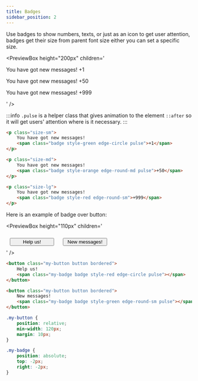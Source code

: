 ```yaml
---
title: Badges
sidebar_position: 2
---
```



Use badges to show numbers, texts, or just as an icon to get user attention, badges get their size from parent font size either you can set a specific size.

<PreviewBox
	height="200px"
	children='
<!DOCTYPE html>
<html lang="en">
	<head>
		<meta charset="UTF-8" />
		<meta http-equiv="X-UA-Compatible" content="IE=edge" />
		<meta name="viewport" content="width=device-width, initial-scale=1.0" />
		<link rel="stylesheet" href="https://raw.githack.com/amir2mi/FlatifyCSS/master/dist/css/flatify-min.css" />
		<title>Badges</title>
	</head>
	<body>
        <p class="size-sm">
            You have got new messages!
			<span class="badge style-green edge-circle pulse">+1</span>
		</p>
    	<p class="size-md">
            You have got new messages!
    		<span class="badge style-orange edge-round-md pulse">+50</span>
    	</p>
    	<p class="size-lg">
            You have got new messages!
    		<span class="badge style-red edge-round-sm">+999</span>
    	</p>
    </body>

</html>
'
/>

:::info
`.pulse` is a helper class that gives animation to the element `::after` so it will get users' attention where is it necessary.
:::

```html {3,8,13} title="index.html"
<p class="size-sm">
	You have got new messages!
	<span class="badge style-green edge-circle pulse">+1</span>
</p>

<p class="size-md">
	You have got new messages!
	<span class="badge style-orange edge-round-md pulse">+50</span>
</p>

<p class="size-lg">
	You have got new messages!
	<span class="badge style-red edge-round-sm">+999</span>
</p>
```

Here is an example of badge over button:

<PreviewBox
	height="110px"
	children='
<!DOCTYPE html>
<html lang="en">
	<head>
		<meta charset="UTF-8" />
		<meta http-equiv="X-UA-Compatible" content="IE=edge" />
		<meta name="viewport" content="width=device-width, initial-scale=1.0" />
		<link rel="stylesheet" href="https://raw.githack.com/amir2mi/FlatifyCSS/master/dist/css/flatify-min.css" />
		<title>Badges</title>
		<style>
			.my-button{
				position: relative;
				min-width: 120px;
				margin: 10px;
			}
			.my-badge{
				position: absolute;
				top: -2px;
				right: -2px
			}
		</style>
	</head>
	<body>
       <div class="flex-center">
			<button class="my-button button bordered">
				Help us!
				<span class="my-badge badge style-red edge-circle pulse"></span>
			</button>
			<button class="my-button button bordered">
				New messages!
				<span class="my-badge badge style-green edge-round-sm pulse"></span>
			</button>
		</div>
    </body>

</html>
'
/>

```html title="index.html"
<button class="my-button button bordered">
	Help us!
	<span class="my-badge badge style-red edge-circle pulse"></span>
</button>

<button class="my-button button bordered">
	New messages!
	<span class="my-badge badge style-green edge-round-sm pulse"></span>
</button>
```

```css title="style.css"
.my-button {
	position: relative;
	min-width: 120px;
	margin: 10px;
}

.my-badge {
	position: absolute;
	top: -2px;
	right: -2px;
}
```
